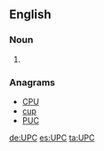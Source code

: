 ==English==

===Noun===
{{en-noun}}

# {{initialism of|{{w|Universal Product Code}}}}

===Anagrams===
* [[CPU#English|CPU]] 
* [[cup#English|cup]]
* [[PUC#English|PUC]]

[[de:UPC]]
[[es:UPC]]
[[ta:UPC]]